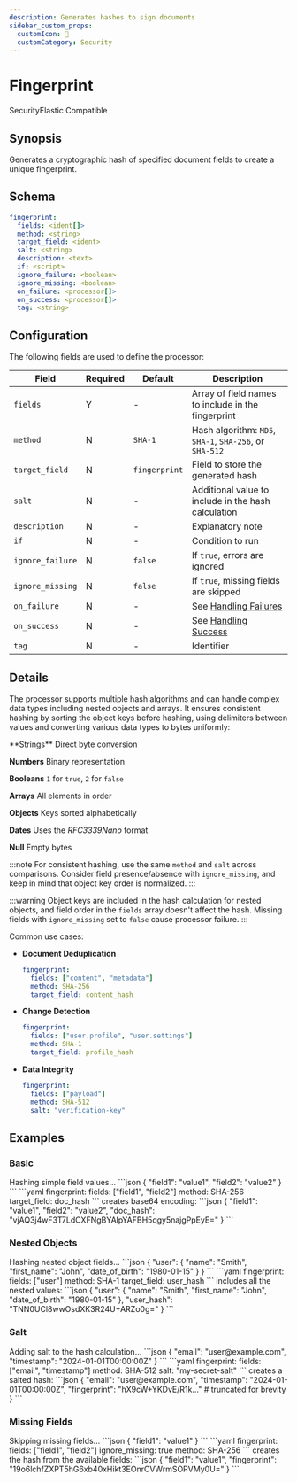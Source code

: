 ```yaml
---
description: Generates hashes to sign documents
sidebar_custom_props: 
  customIcon: 🔑
  customCategory: Security
---
```


# Fingerprint

<span className="theme-doc-version-badge badge badge--primary">Security</span><span className="theme-doc-version-badge badge badge--secondary">Elastic Compatible</span>

## Synopsis

Generates a cryptographic hash of specified document fields to create a unique fingerprint. 

## Schema

```yaml {2}
fingerprint:
  fields: <ident[]>
  method: <string>
  target_field: <ident>
  salt: <string>
  description: <text>
  if: <script>
  ignore_failure: <boolean>
  ignore_missing: <boolean>
  on_failure: <processor[]>
  on_success: <processor[]>
  tag: <string>
```

## Configuration

The following fields are used to define the processor:

|Field|Required|Default|Description|
|---|---|---|---|
|`fields`|Y|-|Array of field names to include in the fingerprint|
|`method`|N|`SHA-1`|Hash algorithm: `MD5`, `SHA-1`, `SHA-256`, or `SHA-512`|
|`target_field`|N|`fingerprint`|Field to store the generated hash|
|`salt`|N|-|Additional value to include in the hash calculation|
|`description`|N|-|Explanatory note|
|`if`|N|-|Condition to run|
|`ignore_failure`|N|`false`|If `true`, errors are ignored|
|`ignore_missing`|N|`false`|If `true`, missing fields are skipped|
|`on_failure`|N|-|See [Handling Failures](../handling-failures.mdx)|
|`on_success`|N|-|See [Handling Success](../handling-success.mdx)|
|`tag`|N|-|Identifier|

## Details

The processor supports multiple hash algorithms and can handle complex data types including nested objects and arrays. It ensures consistent hashing by sorting the object keys before hashing, using delimiters between values and converting various data types to bytes uniformly:

<TermTable>
  <TermCol>**Strings**</TermCol>
  <DefCol>Direct byte conversion</DefCol>

  <TermCol>**Numbers**</TermCol>
  <DefCol>Binary representation</DefCol>

  <TermCol>**Booleans**</TermCol>
  <DefCol>`1` for `true`, `2` for `false`</DefCol>

  <TermCol>**Arrays**</TermCol>
  <DefCol>All elements in order</DefCol>

  <TermCol>**Objects**</TermCol>
  <DefCol>Keys sorted alphabetically</DefCol>

  <TermCol>**Dates**</TermCol>
  <DefCol>Uses the _RFC3339Nano_ format</DefCol>

  <TermCol>**Null**</TermCol>
  <DefCol>Empty bytes</DefCol>
</TermTable>

:::note
For consistent hashing, use the same `method` and `salt` across comparisons. Consider field presence/absence with `ignore_missing`, and keep in mind that object key order is normalized.
:::

:::warning
Object keys are included in the hash calculation for nested objects, and field order in the `fields` array doesn't affect the hash. Missing fields with `ignore_missing` set to `false` cause processor failure.
:::

Common use cases:

* **Document Deduplication**
 
   ```yaml
   fingerprint:
     fields: ["content", "metadata"]
     method: SHA-256
     target_field: content_hash
   ```

* **Change Detection**
   
   ```yaml
   fingerprint:
     fields: ["user.profile", "user.settings"]
     method: SHA-1
     target_field: profile_hash
   ```

* **Data Integrity**
 
   ```yaml
   fingerprint:
     fields: ["payload"]
     method: SHA-512
     salt: "verification-key"
   ```

## Examples

### Basic

<ExampleGrid>
  <CommentCol>
    Hashing simple field values...
  </CommentCol>
  <CodeCol>
    ```json
    {
      "field1": "value1",
      "field2": "value2"
    }
    ```
    ```yaml
    fingerprint:
      fields: ["field1", "field2"]
      method: SHA-256
      target_field: doc_hash
    ```
  </CodeCol>
  <CommentCol>
    creates base64 encoding:
  </CommentCol>
  <CodeCol>
    ```json
    {
      "field1": "value1",
      "field2": "value2",
      "doc_hash": "vjAQ3j4wF3T7LdCXFNgBYAlpYAFBH5qgy5najgPpEyE="
    }
    ```
  </CodeCol>
</ExampleGrid>

### Nested Objects

<ExampleGrid>
  <CommentCol>
    Hashing nested object fields...
  </CommentCol>
  <CodeCol>
    ```json
    {
      "user": {
        "name": "Smith",
        "first_name": "John",
        "date_of_birth": "1980-01-15"
      }
    }
    ```
    ```yaml
    fingerprint:
      fields: ["user"]
      method: SHA-1
      target_field: user_hash
    ```
  </CodeCol>
  <CommentCol>
    includes all the nested values:
  </CommentCol>
  <CodeCol>
    ```json
    {
      "user": {
        "name": "Smith",
        "first_name": "John",
        "date_of_birth": "1980-01-15"
      },
      "user_hash": "TNN0UCl8wwOsdXK3R24U+ARZo0g="
    }
    ```
  </CodeCol>
</ExampleGrid>

### Salt

<ExampleGrid>
  <CommentCol>
    Adding salt to the hash calculation...
  </CommentCol>
  <CodeCol>
    ```json
    {
      "email": "user@example.com",
      "timestamp": "2024-01-01T00:00:00Z"
    }
    ```
    ```yaml
    fingerprint:
      fields: ["email", "timestamp"]
      method: SHA-512
      salt: "my-secret-salt"
    ```
  </CodeCol>
  <CommentCol>
    creates a salted hash:
  </CommentCol>
  <CodeCol>
    ```json
    {
      "email": "user@example.com",
      "timestamp": "2024-01-01T00:00:00Z",
      "fingerprint": "hX9cW+YKDvE/R1k..."  # truncated for brevity
    }
    ```
  </CodeCol>
</ExampleGrid>

### Missing Fields

<ExampleGrid>
  <CommentCol>
    Skipping missing fields...
  </CommentCol>
  <CodeCol>
    ```json
    {
      "field1": "value1"
    }
    ```
    ```yaml
    fingerprint:
      fields: ["field1", "field2"]
      ignore_missing: true
      method: SHA-256
    ```
  </CodeCol>
  <CommentCol>
    creates the hash from the available fields:
  </CommentCol>
  <CodeCol>
    ```json
    {
      "field1": "value1",
      "fingerprint": "19o6lchfZXPT5hG6xb40xHikt3EOnrCVWrmSOPVMy0U="
    }
    ```
  </CodeCol>
</ExampleGrid>
